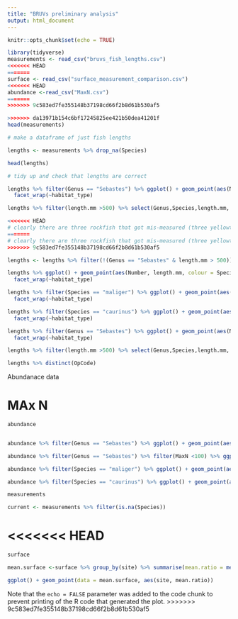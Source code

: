 ```yaml
---
title: "BRUVs preliminary analysis"
output: html_document
---
```


```r
knitr::opts_chunk$set(echo = TRUE)
```


```r
library(tidyverse)
measurements <- read_csv("bruvs_fish_lengths.csv")
<<<<<<< HEAD
=======
surface <- read_csv("surface_measurement_comparison.csv")
<<<<<<< HEAD
abundance <-read_csv("MaxN.csv")
=======
>>>>>>> 9c583ed7fe355148b37198cd66f2b8d61b530af5

>>>>>>> da13971b154c6bf17245825ee421b50dea41201f
head(measurements)

# make a dataframe of just fish lengths

lengths <- measurements %>% drop_na(Species)

head(lengths)

# tidy up and check that lengths are correct

lengths %>% filter(Genus == "Sebastes") %>% ggplot() + geom_point(aes(Number, length.mm, colour = Species), show.legend = F) +
  facet_wrap(~habitat_type)

lengths %>% filter(length.mm >500) %>% select(Genus,Species,length.mm, OpCode) %>% print(n=39)

<<<<<<< HEAD
# clearly there are three rockfish that got mis-measured (three yellowtails probably because they are in schools and were far away) so we will remove them
=======
# clearly there are three rockfish that got mis-measured (three yellowtails probably becuase they are in schools and were far away) so we will remove them
>>>>>>> 9c583ed7fe355148b37198cd66f2b8d61b530af5

lengths <- lengths %>% filter(!(Genus == "Sebastes" & length.mm > 500))

```


```r
lengths %>% ggplot() + geom_point(aes(Number, length.mm, colour = Species), show.legend = T) +
  facet_wrap(~habitat_type)

lengths %>% filter(Species == "maliger") %>% ggplot() + geom_point(aes(Number, length.mm, colour = Species), show.legend = F) +
  facet_wrap(~habitat_type)

lengths %>% filter(Species == "caurinus") %>% ggplot() + geom_point(aes(Number, length.mm, colour = Species), show.legend = F) +
  facet_wrap(~habitat_type)

lengths %>% filter(Genus == "Sebastes") %>% ggplot() + geom_point(aes(Number, length.mm, colour = Species), cex = 2, show.legend = T) +
  facet_wrap(~habitat_type)

lengths %>% filter(length.mm >500) %>% select(Genus,Species,length.mm, OpCode) %>% print(n=39)

lengths %>% distinct(OpCode)

```

Abundanace data

# MAx N

``` r
abundance


abundance %>% filter(Genus == "Sebastes") %>% ggplot() + geom_point(aes(habitat_type, MaxN, colour = Species), show.legend = T)

abundance %>% filter(Genus == "Sebastes") %>% filter(MaxN <100) %>% ggplot() + geom_point(aes(habitat_type, MaxN, colour = Species), cex = 2, show.legend = T)

abundance %>% filter(Species == "maliger") %>% ggplot() + geom_point(aes(habitat_type, MaxN, colour = Species), alpha = 0.4, size = 3, show.legend = T)

abundance %>% filter(Species == "caurinus") %>% ggplot() + geom_point(aes(habitat_type, MaxN, colour = Species), alpha = 0.4, size = 3, show.legend = T)

```

``` r

measurements 

current <- measurements %>% filter(is.na(Species))

```

<<<<<<< HEAD
=======
``` r

surface

mean.surface <-surface %>% group_by(site) %>% summarise(mean.ratio = mean(ratio))

ggplot() + geom_point(data = mean.surface, aes(site, mean.ratio))
```

Note that the `echo = FALSE` parameter was added to the code chunk to prevent printing of the R code that generated the plot.
>>>>>>> 9c583ed7fe355148b37198cd66f2b8d61b530af5
